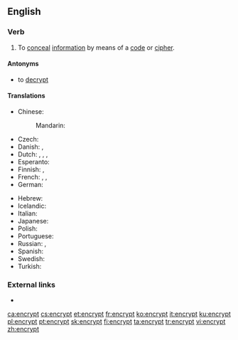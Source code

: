 ==English==

===Verb===
{{en-verb}}

# To [[conceal]] [[information]] by means of a [[code]] or [[cipher]].

====Antonyms====
* to [[decrypt]]

====Translations====
{{trans-top|to conceal information by means of a code or cipher}}
* Chinese:
*: Mandarin: {{t+|cmn|加密|tr=jiāmì|sc=Hans}}
* Czech: {{t|cs|zašifrovat}}
* Danish: {{t|da|kryptere}}, {{t|da|enkryptere}}
* Dutch: {{t+|nl|versleutelen}}, {{t+|nl|coderen}}, {{t+|nl|vercijferen}}, {{t|nl|encrypteren}}
* Esperanto: {{t|eo|ĉifri}}
* Finnish: {{t|fi|kryptata}}, {{t+|fi|salata}}
* French: {{t+|fr|coder}}, {{t+|fr|chiffrer}}, {{t+|fr|crypter}}
* German: {{t+|de|verschlüsseln}}
{{trans-mid}}
* Hebrew: {{t|he|הצפין}}
* Icelandic: {{t|is|dulrita}}
* Italian: {{t|it|cifrare}}
* Japanese: {{t|ja|暗号化する|tr=angōka-suru}}
* Polish: {{t+|pl|szyfrować}}
* Portuguese: {{t+|pt|encriptar}}
* Russian: {{t+|ru|шифрова́ть|impf}}, {{t+|ru|зашифрова́ть|pf}}
* Spanish: {{t+|es|cifrar}}
* Swedish: {{t+|sv|kryptera}}
* Turkish: {{t+|tr|şifrelemek}}
{{trans-bottom}}

===External links===
* {{projectlink|wikipedia}}

[[ca:encrypt]]
[[cs:encrypt]]
[[et:encrypt]]
[[fr:encrypt]]
[[ko:encrypt]]
[[it:encrypt]]
[[ku:encrypt]]
[[pl:encrypt]]
[[pt:encrypt]]
[[sk:encrypt]]
[[fi:encrypt]]
[[ta:encrypt]]
[[tr:encrypt]]
[[vi:encrypt]]
[[zh:encrypt]]